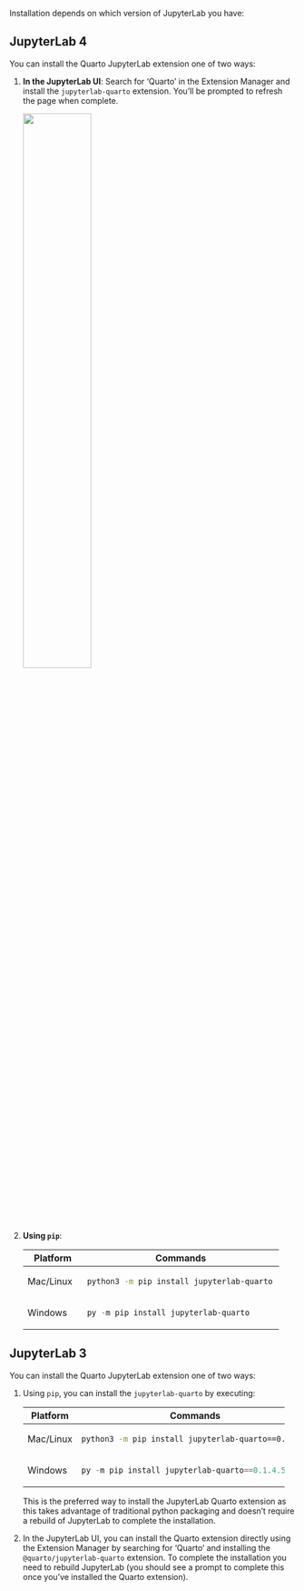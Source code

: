Installation depends on which version of JupyterLab you have:

::: panel-tabset
## JupyterLab 4

You can install the Quarto JupyterLab extension one of two ways:

1.  **In the JupyterLab UI**: Search for 'Quarto' in the Extension Manager and install the `jupyterlab-quarto` extension. You'll be prompted to refresh the page when complete.

    ![](images/jupyterlab-extension.png){.border width="50%" fig-alt="Screenshot of the Jupyter Lab Extension Manager with 'quarto' typed in the search box, and one Search Result with the name 'jupyterlab-quarto'."}

2.  **Using `pip`**: 

    +----------------+--------------------------------------------------+
    | Platform       | Commands                                         |
    +================+==================================================+
    | Mac/Linux      | ``` {.bash filename="Terminal"}                  |
    |                | python3 -m pip install jupyterlab-quarto         |
    |                | ```                                              |
    +----------------+--------------------------------------------------+
    | Windows        | ``` {.powershell filename="Terminal"}            |
    |                | py -m pip install jupyterlab-quarto              |
    |                | ```                                              |
    +----------------+--------------------------------------------------+

## JupyterLab 3

You can install the Quarto JupyterLab extension one of two ways:

1.  Using `pip`, you can install the `jupyterlab-quarto` by executing:

    +----------------+---------------------------------------------------+
    | Platform       | Commands                                          |
    +================+===================================================+
    | Mac/Linux      | ``` {.bash filename="Terminal"}                   |
    |                | python3 -m pip install jupyterlab-quarto==0.1.4.5 |
    |                | ```                                               |
    +----------------+---------------------------------------------------+
    | Windows        | ``` {.powershell filename="Terminal"}             |
    |                | py -m pip install jupyterlab-quarto==0.1.4.5      |
    |                | ```                                               |
    +----------------+---------------------------------------------------+

    This is the preferred way to install the JupyterLab Quarto extension as this takes advantage of traditional python packaging and doesn't require a rebuild of JupyterLab to complete the installation.

2.  In the JupyterLab UI, you can install the Quarto extension directly using the Extension Manager by searching for 'Quarto' and installing the `@quarto/jupyterlab-quarto` extension. To complete the installation you need to rebuild JupyterLab (you should see a prompt to complete this once you've installed the Quarto extension).
:::
